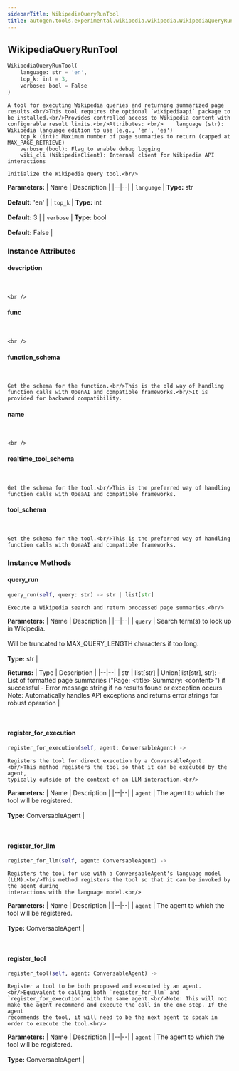 ```yaml
---
sidebarTitle: WikipediaQueryRunTool
title: autogen.tools.experimental.wikipedia.wikipedia.WikipediaQueryRunTool
---
```

<h2 id="autogen.tools.experimental.wikipedia.wikipedia.WikipediaQueryRunTool" class="doc doc-heading">
    <code class="doc-symbol doc-symbol-heading doc-symbol-class"></code>
    <span class="doc doc-object-name doc-class-name">WikipediaQueryRunTool</span>
</h2>

```python
WikipediaQueryRunTool(
    language: str = 'en',
    top_k: int = 3,
    verbose: bool = False
)
```

    A tool for executing Wikipedia queries and returning summarized page results.<br/>This tool requires the optional `wikipediaapi` package to be installed.<br/>Provides controlled access to Wikipedia content with configurable result limits.<br/>Attributes: <br/>    language (str): Wikipedia language edition to use (e.g., 'en', 'es')
        top_k (int): Maximum number of page summaries to return (capped at MAX_PAGE_RETRIEVE)
        verbose (bool): Flag to enable debug logging
        wiki_cli (WikipediaClient): Internal client for Wikipedia API interactions
    
    Initialize the Wikipedia query tool.<br/>

<b>Parameters:</b>
| Name | Description |
|--|--|
| `language` | **Type:** str<br/><br/>**Default:** 'en' |
| `top_k` | **Type:** int<br/><br/>**Default:** 3 |
| `verbose` | **Type:** bool<br/><br/>**Default:** False |

### Instance Attributes

<code class="doc-symbol doc-symbol-heading doc-symbol-attribute"></code>
#### description
<br />

    <br />

<code class="doc-symbol doc-symbol-heading doc-symbol-attribute"></code>
#### func
<br />

    <br />

<code class="doc-symbol doc-symbol-heading doc-symbol-attribute"></code>
#### function_schema
<br />

    Get the schema for the function.<br/>This is the old way of handling function calls with OpenAI and compatible frameworks.<br/>It is provided for backward compatibility.

<code class="doc-symbol doc-symbol-heading doc-symbol-attribute"></code>
#### name
<br />

    <br />

<code class="doc-symbol doc-symbol-heading doc-symbol-attribute"></code>
#### realtime_tool_schema
<br />

    Get the schema for the tool.<br/>This is the preferred way of handling function calls with OpeaAI and compatible frameworks.

<code class="doc-symbol doc-symbol-heading doc-symbol-attribute"></code>
#### tool_schema
<br />

    Get the schema for the tool.<br/>This is the preferred way of handling function calls with OpeaAI and compatible frameworks.

### Instance Methods

<code class="doc-symbol doc-symbol-heading doc-symbol-method"></code>
#### query_run

```python
query_run(self, query: str) -> str | list[str]
```

    Execute a Wikipedia search and return processed page summaries.<br/>

<b>Parameters:</b>
| Name | Description |
|--|--|
| `query` | Search term(s) to look up in Wikipedia.<br/><br/>Will be truncated to MAX_QUERY_LENGTH characters if too long.<br/><br/>**Type:** str |

<b>Returns:</b>
| Type | Description |
|--|--|
| str \| list[str] | Union[list[str], str]: - List of formatted page summaries ("Page: &lt;title> Summary: &lt;content>") if successful - Error message string if no results found or exception occurs Note: Automatically handles API exceptions and returns error strings for robust operation |

<br />

<code class="doc-symbol doc-symbol-heading doc-symbol-method"></code>
#### register_for_execution

```python
register_for_execution(self, agent: ConversableAgent) -> 
```

    Registers the tool for direct execution by a ConversableAgent.<br/>This method registers the tool so that it can be executed by the agent,
    typically outside of the context of an LLM interaction.<br/>

<b>Parameters:</b>
| Name | Description |
|--|--|
| `agent` | The agent to which the tool will be registered.<br/><br/>**Type:** ConversableAgent |

<br />

<code class="doc-symbol doc-symbol-heading doc-symbol-method"></code>
#### register_for_llm

```python
register_for_llm(self, agent: ConversableAgent) -> 
```

    Registers the tool for use with a ConversableAgent's language model (LLM).<br/>This method registers the tool so that it can be invoked by the agent during
    interactions with the language model.<br/>

<b>Parameters:</b>
| Name | Description |
|--|--|
| `agent` | The agent to which the tool will be registered.<br/><br/>**Type:** ConversableAgent |

<br />

<code class="doc-symbol doc-symbol-heading doc-symbol-method"></code>
#### register_tool

```python
register_tool(self, agent: ConversableAgent) -> 
```

    Register a tool to be both proposed and executed by an agent.<br/>Equivalent to calling both `register_for_llm` and `register_for_execution` with the same agent.<br/>Note: This will not make the agent recommend and execute the call in the one step. If the agent
    recommends the tool, it will need to be the next agent to speak in order to execute the tool.<br/>

<b>Parameters:</b>
| Name | Description |
|--|--|
| `agent` | The agent to which the tool will be registered.<br/><br/>**Type:** ConversableAgent |

<br />